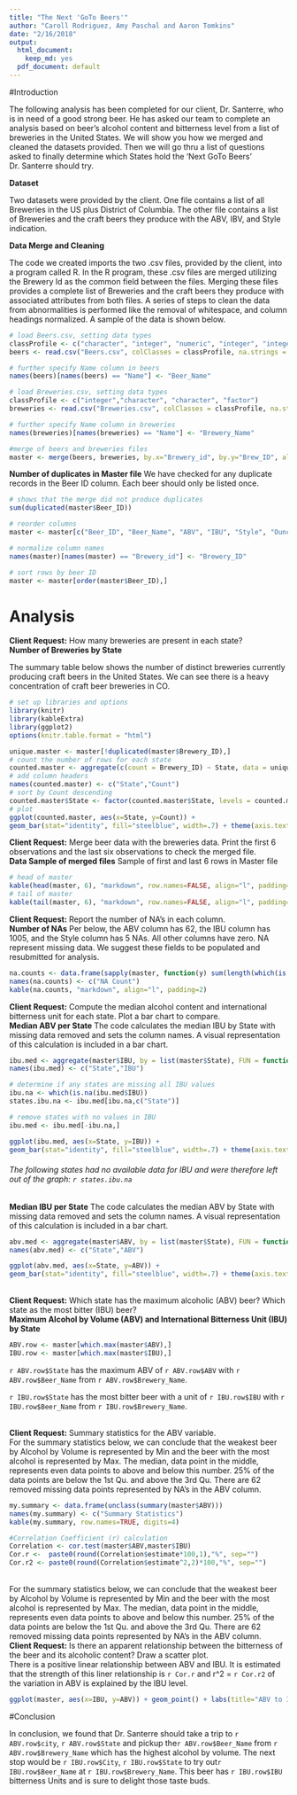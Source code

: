 ```yaml
---
title: "The Next 'GoTo Beers'"
author: "Caroll Rodriguez, Amy Paschal and Aaron Tomkins"
date: "2/16/2018"
output:
  html_document:
    keep_md: yes
  pdf_document: default
---
```

#Introduction
<p>The following analysis has been completed for our client, Dr. Santerre, who is in need of a good strong beer. He has asked our team to complete an analysis based on beer's alcohol content and bitterness level from a list of breweries in the United States. We will show you how we merged and cleaned the datasets provided. Then we will go thru a list of questions asked to finally determine which States hold the 'Next GoTo Beers' Dr. Santerre should try.
</p>

<b>Dataset</b>
<p>Two datasets were provided by the client. One file contains a list of all Breweries in the US plus District of Columbia. 
The other file contains a list of Breweries and the craft beers they produce with the ABV, IBV, and Style indication.

<b>Data Merge and Cleaning</b>
<p>The code we created imports the two .csv files, provided by the client, into a program called R. In the R program, these .csv files are merged utilizing the Brewery Id as the common field between the files. 
Merging these files provides a complete list of Breweries and the craft beers they produce with associated attributes from both files. 
A series of steps to clean the data from abnormalities is performed like the removal of whitespace, and column headings normalized. A sample of the data is shown below.
</p>

```r
# load Beers.csv, setting data types
classProfile <- c("character", "integer", "numeric", "integer", "integer", "factor", "numeric")
beers <- read.csv("Beers.csv", colClasses = classProfile, na.strings = "", strip.white = TRUE)

# further specify Name column in beers
names(beers)[names(beers) == "Name"] <- "Beer_Name"

# load Breweries.csv, setting data types
classProfile <- c("integer","character", "character", "factor")
breweries <- read.csv("Breweries.csv", colClasses = classProfile, na.strings = "", strip.white = TRUE)

# further specify Name column in breweries
names(breweries)[names(breweries) == "Name"] <- "Brewery_Name"

#merge of beers and breweries files
master <- merge(beers, breweries, by.x="Brewery_id", by.y="Brew_ID", all=TRUE)
```

<b>Number of duplicates in Master file</b>
We have checked for any duplicate records in the Beer ID column. Each beer should only be listed once.
```r
# shows that the merge did not produce duplicates
sum(duplicated(master$Beer_ID)) 

# reorder columns
master <- master[c("Beer_ID", "Beer_Name", "ABV", "IBU", "Style", "Ounces", "Brewery_id", "Brewery_Name", "City", "State" )]

# normalize column names
names(master)[names(master) == "Brewery_id"] <- "Brewery_ID"

# sort rows by beer ID
master <- master[order(master$Beer_ID),]
```


# Analysis

<b>Client Request:</b> How many breweries are present in each state?
<br />
<b>Number of Breweries by State</b>
<p>The summary table below shows the number of distinct breweries currently producing craft beers in the United States. We can see there is a heavy concentration of craft beer breweries in CO.</p>
```r
# set up libraries and options
library(knitr)
library(kableExtra)
library(ggplot2)
options(knitr.table.format = "html") 

unique.master <- master[!duplicated(master$Brewery_ID),]
# count the number of rows for each state
counted.master <- aggregate(c(count = Brewery_ID) ~ State, data = unique.master, FUN = function(x){NROW(x)})
# add column headers
names(counted.master) <- c("State","Count")
# sort by Count descending
counted.master$State <- factor(counted.master$State, levels = counted.master$State[order(-counted.master$Count)])
# plot
ggplot(counted.master, aes(x=State, y=Count)) +
geom_bar(stat="identity", fill="steelblue", width=.7) + theme(axis.text.x = element_text(angle = 90, hjust = 1)) + labs(title="Breweries by State", x ="State", y = "Number of Breweries")
```

<b>Client Request:</b> Merge beer data with the breweries data. Print the first 6 observations and the last six observations to check the merged file.</b>
<br />
<b>Data Sample of merged files</b>
Sample of first and last 6 rows in Master file
```r
# head of master
kable(head(master, 6), "markdown", row.names=FALSE, align="l", padding=2)
# tail of master
kable(tail(master, 6), "markdown", row.names=FALSE, align="l", padding=2)
```

<b>Client Request:</b> Report the number of NA's in each column.
<br />
<b>Number of NAs</b>
Per below, the ABV column has 62, the IBU column has 1005, and the Style column has 5 NAs. All other columns have zero. NA represent missing data. We suggest these fields to be populated and resubmitted for analysis.
```r
na.counts <- data.frame(sapply(master, function(y) sum(length(which(is.na(y))))))
names(na.counts) <- c("NA Count")
kable(na.counts, "markdown", align="l", padding=2)
```

<b>Client Request:</b> Compute the median alcohol content and international bitterness unit for each state. Plot a bar chart to compare.
<br />
<b>Median ABV per State</b>
The code calculates the median IBU by State with missing data removed and sets the column names. A visual representation of this calculation is included in a bar chart.
```r
ibu.med <- aggregate(master$IBU, by = list(master$State), FUN = function(x) median(x, na.rm = TRUE))
names(ibu.med) <- c("State","IBU")

# determine if any states are missing all IBU values
ibu.na <- which(is.na(ibu.med$IBU))
states.ibu.na <- ibu.med[ibu.na,c("State")]

# remove states with no values in IBU
ibu.med <- ibu.med[-ibu.na,]

ggplot(ibu.med, aes(x=State, y=IBU)) +
geom_bar(stat="identity", fill="steelblue", width=.7) + theme(axis.text.x = element_text(angle = 90, hjust = 1)) + labs(title="Median IBU by State", x ="State", y = "Median IBU")

```

###### The following states had no available data for IBU and were therefore left out of the graph: `r states.ibu.na`

<b>Median IBU per State</b>
The code calculates the median ABV by State with missing data removed and sets the column names. A visual representation of this calculation is included in a bar chart.
```r
abv.med <- aggregate(master$ABV, by = list(master$State), FUN = function(x) median(x, na.rm = TRUE))
names(abv.med) <- c("State","ABV")

ggplot(abv.med, aes(x=State, y=ABV)) +
geom_bar(stat="identity", fill="steelblue", width=.7) + theme(axis.text.x = element_text(angle = 90, hjust = 1)) + labs(title="Median ABV by State", x ="State", y = "Median ABV")
```
</br>
<b>Client Request:</b> Which state has the maximum alcoholic (ABV) beer? Which state as the most bitter (IBU) beer?
<br />
<b>Maximum Alcohol by Volume (ABV) and International Bitterness Unit (IBU) by State</b>
```r
ABV.row <- master[which.max(master$ABV),]
IBU.row <- master[which.max(master$IBU),]
```
<p>`r ABV.row$State` has the maximum ABV of `r ABV.row$ABV` with `r ABV.row$Beer_Name` from `r ABV.row$Brewery_Name`. </p>
<p>`r IBU.row$State` has the most bitter beer with a unit of `r IBU.row$IBU` with `r IBU.row$Beer_Name` from `r IBU.row$Brewery_Name`. </P>

</br>
<b>Client Request:</b> Summary statistics for the ABV variable.
<br />
For the summary statistics below, we can conclude that the weakest beer by Alcohol by Volume is represented by Min and the beer with the most alcohol is represented by Max. The median, data point in the middle, represents even data points to above and below this number. 25% of the data points are below the 1st Qu. and above the 3rd Qu. There are 62 removed missing data points represented by NA's in the ABV column. 
```r
my.summary <- data.frame(unclass(summary(master$ABV)))
names(my.summary) <- c("Summary Statistics")
kable(my.summary, row.names=TRUE, digits=4)

#Correlation Coefficient (r) calculation
Correlation <- cor.test(master$ABV,master$IBU)
Cor.r <-  paste0(round(Correlation$estimate*100,1),"%", sep="")
Cor.r2 <- paste0(round(Correlation$estimate^2,2)*100,"%", sep="")

```
<br/>
For the summary statistics below, we can conclude that the weakest beer by Alcohol by Volume is represented by Min and the beer with the most alcohol is represented by Max. The median, data point in the middle, represents even data points to above and below this number. 25% of the data points are below the 1st Qu. and above the 3rd Qu. There are 62 removed missing data points represented by NA's in the ABV column. 
<br/>
<b>Client Request:</b> Is there an apparent relationship between the bitterness of the beer and its alcoholic content? Draw a scatter plot.
<br /> 
There is a positive linear relationship between ABV and IBU. It is estimated that the strength of this liner relationship is `r Cor.r` and r^2 = `r Cor.r2` of the variation in ABV is explained by the IBU level.
<br/>
```r
ggplot(master, aes(x=IBU, y=ABV)) + geom_point() + labs(title="ABV to IBU", x ="IBU", y = "ABV")
```


#Conclusion
<p>In conclusion, we found that Dr. Santerre should take a trip to `r ABV.row$city`, `r ABV.row$State` and pickup the`r ABV.row$Beer_Name` from `r ABV.row$Brewery_Name` which has the highest alcohol by volume. The next stop would be `r IBU.row$City`, `r IBU.row$State` to try out`r IBU.row$Beer_Name` at `r IBU.row$Brewery_Name`. This beer has `r IBU.row$IBU` bitterness Units and is sure to delight those taste buds. 
